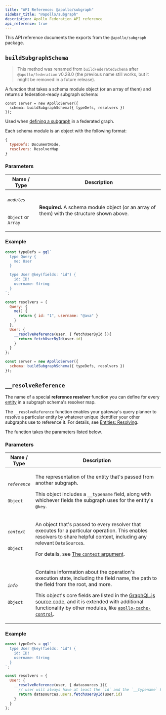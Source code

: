 ```yaml
---
title: "API Reference: @apollo/subgraph"
sidebar_title: "@apollo/subgraph"
description: Apollo Federation API reference
api_reference: true
---
```


This API reference documents the exports from the `@apollo/subgraph` package.

## `buildSubgraphSchema`

> This method was renamed from `buildFederatedSchema` after `@apollo/federation` v0.28.0 (the previous name still works, but it might be removed in a future release).

A function that takes a schema module object (or an array of them) and returns a federation-ready subgraph schema:

```js{2}
const server = new ApolloServer({
  schema: buildSubgraphSchema({ typeDefs, resolvers })
});
```

Used when [defining a subgraph](../subgraphs/#defining-a-subgraph) in a federated graph.

Each schema module is an object with the following format:

```js
{
  typeDefs: DocumentNode,
  resolvers: ResolverMap
}
```

### Parameters

<table class="field-table">
  <thead>
    <tr>
      <th>Name /<br/>Type</th>
      <th>Description</th>
    </tr>
  </thead>

<tbody>
<tr class="required">
<td>

###### `modules`

`Object` or `Array`
</td>
<td>

**Required.** A schema module object (or an array of them) with the structure shown above.
</td>
</tr>
</tbody>
</table>


### Example

```js
const typeDefs = gql`
  type Query {
    me: User
  }

  type User @key(fields: "id") {
    id: ID!
    username: String
  }
`;

const resolvers = {
  Query: {
    me() {
      return { id: "1", username: "@ava" }
    }
  },
  User: {
    __resolveReference(user, { fetchUserById }){
      return fetchUserById(user.id)
    }
  }
};

const server = new ApolloServer({
  schema: buildSubgraphSchema({ typeDefs, resolvers })
});
```

## `__resolveReference`

The name of a special **reference resolver** function you can define for every [entity](../entities/) in a subgraph schema's resolver map.

The `__resolveReference` function enables your gateway's query planner to resolve a particular entity by whatever unique identifier your other subgraphs use to reference it. For details, see [Entities: Resolving](../entities/#resolving).

The function takes the parameters listed below.

### Parameters

<table class="field-table">
  <thead>
    <tr>
      <th>Name /<br/>Type</th>
      <th>Description</th>
    </tr>
  </thead>

<tbody>
<tr>
<td>

###### `reference`

`Object`
</td>
<td>

The representation of the entity that's passed from another subgraph.

This object includes a `__typename` field, along with whichever fields the subgraph uses for the entity's `@key`.
</td>
</tr>


<tr>
<td>

###### `context`

`Object`
</td>
<td>

An object that's passed to every resolver that executes for a particular operation. This enables resolvers to share helpful context, including any relevant `DataSource`s.

For details, see [The `context` argument](https://www.apollographql.com/docs/apollo-server/data/resolvers/#the-context-argument).
</td>
</tr>


<tr>
<td>

###### `info`

`Object`
</td>
<td>

Contains information about the operation's execution state, including the field name, the path to the field from the root, and more.

This object's core fields are listed in the [GraphQL.js source code](https://github.com/graphql/graphql-js/blob/master/src/type/definition.js#L954-L965), and it is extended with additional functionality by other modules, like [`apollo-cache-control`](https://github.com/apollographql/apollo-server/tree/570f548b887/packages/apollo-cache-control).
</td>
</tr>
</tbody>
</table>

### Example

```js
const typeDefs = gql`
  type User @key(fields: "id") {
    id: ID!
    username: String
  }
`;

const resolvers = {
  User: {
    __resolveReference(user, { datasources }){
      // user will always have at least the `id` and the `__typename` here
      return datasources.users.fetchUserById(user.id)
    }
  }
};
```
